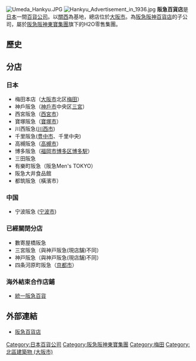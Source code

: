 {{expand Japanese|time=2017-8-1}}
{{expert|time=2018-07-25}}
{{japanese|japanese=阪急百貨店|kana=はんきゅうひゃっかてん|romaji=Hankyū hyakkaten|ロゴ=HankyuLogo.svg}}
[[File:Umeda_Hankyu.JPG|thumb]]
[[File:Hankyu_Advertisement_in_1936.jpg|thumb]]
'''阪急百貨店'''是[[日本|日本]]一間[[百貨公司|百貨公司]]。以[[近畿地方|關西]]為基地，總店位於[[大阪市|大阪市]]。為[[阪急阪神百貨店|阪急阪神百貨店]]的子公司，屬於[[阪急阪神東寶集團|阪急阪神東寶集團]]旗下的H2O零售集團。

== 歷史 ==

== 分店 ==
===日本===
*梅田本店（[[大阪市|大阪市]]北区[[梅田|梅田]]）
*神戶阪急（[[神戶市|神戶市]]中央区[[三宮|三宮]]）
*西宮阪急（[[西宮市|西宮市]]）
*寶塚阪急（[[寶塚市|寶塚市]]）
*川西阪急([[川西市|川西市]])
*千里阪急([[豊中市|豊中市]]、千里中央)
*高槻阪急（[[高槻市|高槻市]]）
*博多阪急（[[福岡市|福岡市]][[博多区|博多区]][[博多駅|博多駅]]）
*三田阪急
*有樂町阪急（阪急Men's TOKYO）
*阪急大井食品館
*都筑阪急（橫濱市）
===中国===
*宁波阪急 ([[宁波市|宁波市]])
===已經關閉分店===
*數寄屋橋阪急
*三宮阪急（與神戸阪急(現店舗)不同）
*神戸阪急（與神戸阪急(現店舗)不同）
*四条河原町阪急（[[京都市|京都市]]）

===海外結束合作店鋪===
*[[統一阪急百貨|統一阪急百貨]]

== 外部連結 ==
*[http://www.hankyu-dept.co.jp/ 阪急百貨店] {{Wayback|url=http://www.hankyu-dept.co.jp/ |date=20090525021534 }}

{{日本百貨公司}}
{{japan-company-stub}}

{{DEFAULTSORT:Hankyu hyakkaten}}
[[Category:日本百貨公司|Category:日本百貨公司]]
[[Category:阪急阪神東寶集團|Category:阪急阪神東寶集團]]
[[Category:梅田|Category:梅田]]
[[Category:北區建築物_(大阪市)|Category:北區建築物 (大阪市)]]